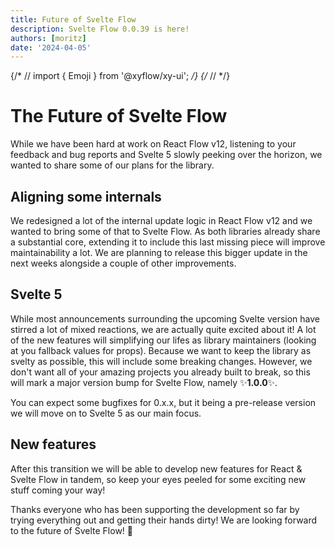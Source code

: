 ```yaml
---
title: Future of Svelte Flow
description: Svelte Flow 0.0.39 is here!
authors: [moritz]
date: '2024-04-05'
---
```


{/* // import { Emoji } from '@xyflow/xy-ui'; */}
{/* // <Emoji content="🙌" /> */}

# The Future of Svelte Flow

While we have been hard at work on React Flow v12, listening to your feedback and bug reports and Svelte 5 slowly peeking over the horizon, we wanted to share some of our plans for the library.

## Aligning some internals

We redesigned a lot of the internal update logic in React Flow v12 and we wanted to bring some of that to Svelte Flow. As both libraries already share a substantial core, extending it to include this last missing piece will improve maintainability a lot.
We are planning to release this bigger update in the next weeks alongside a couple of other improvements.

## Svelte 5

While most announcements surrounding the upcoming Svelte version have stirred a lot of mixed reactions, we are actually quite excited about it! A lot of the new features will simplifying our lifes as library maintainers (looking at you fallback values for props). Because we want to keep the library as svelty as possible, this will include some breaking changes. However, we don't want all of your amazing projects you already built to break, so this will mark a major version bump for Svelte Flow, namely ✨<b>1.0.0</b>✨.

You can expect some bugfixes for 0.x.x, but it being a pre-release version we will move on to Svelte 5 as our main focus.

## New features

After this transition we will be able to develop new features for React & Svelte Flow in tandem, so keep your eyes peeled for some exciting new stuff coming your way!

Thanks everyone who has been supporting the development so far by trying everything out and getting their hands dirty! We are looking forward to the future of Svelte Flow! 🚀
